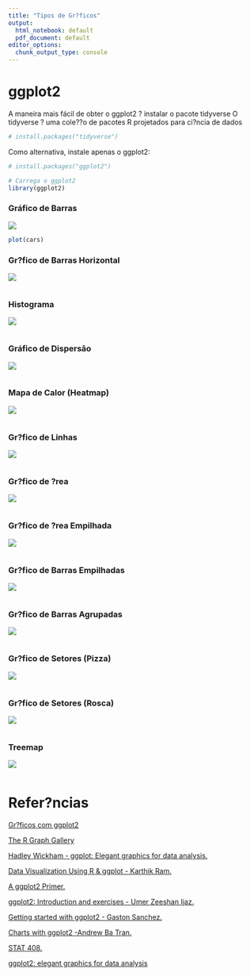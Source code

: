 ```yaml
---
title: "Tipos de Gr?ficos"
output:
  html_notebook: default
  pdf_document: default
editor_options:
  chunk_output_type: console
---
```


# ggplot2

A maneira mais fácil de obter o ggplot2 ? instalar o pacote tidyverse
O tidyverse ? uma cole??o de pacotes R projetados para ci?ncia de dados

```r
# install.packages("tidyverse")
```

Como alternativa, instale apenas o ggplot2:

```r
# install.packages("ggplot2")
```


```r
# Carrega o ggplot2
library(ggplot2)
```



### Gráfico de Barras

![](img/barchart.png)



```r
plot(cars)
```


### Gr?fico de Barras Horizontal

![](img/horizontal_barchart.png)



```r

```


### Histograma

![](img/histograma.png)


```r



```





### Gráfico de Dispersão

![](img/scatterplot.png)


```r



```


### Mapa de Calor (Heatmap)

![](img/heatmap.png)

```r



```





### Gr?fico de Linhas

![](img/line_chart.png)



```r


```



### Gr?fico de ?rea


![](img/area_chart.png)


```r




```


### Gr?fico de ?rea Empilhada

![](img/stacked_area.png)



```r




```


### Gr?fico de Barras Empilhadas


![](img/stacked_bar_chart.png)



```r




```


### Gr?fico de Barras Agrupadas

![](img/grouped_bar.png)



```r



```


### Gr?fico de Setores (Pizza)


![](img/pie_chart.png)


```r




```



### Gr?fico de Setores (Rosca)

![](img/donut.png)



```r




```



### Treemap

![](img/treemap.png)


```r



```




# Refer?ncias

[Gr?ficos com ggplot2](https://www.curso-r.com/material/ggplot/)

[The R Graph Gallery](https://www.r-graph-gallery.com/index.html)


[Hadley Wickham - ggplot: Elegant graphics for data analysis.](http://moderngraphics11.pbworks.com/f/ggplot2-Book09hWickham.pdf)

[Data Visualization Using R & ggplot - Karthik Ram.](https://combine-australia.github.io/r-novice-gapminder/ggplot.pdf)

[A ggplot2 Primer.](https://www.data-action-lab.com/wp-content/uploads/2018/11/DSRS_GGP2.pdf)

[ggplot2: Introduction and exercises - Umer Zeeshan Ijaz.](http://userweb.eng.gla.ac.uk/umer.ijaz/bioinformatics/ecological/ggplot2.pdf)

[Getting started with ggplot2 - Gaston Sanchez.](https://github.com/ucb-stat133/stat133-fall-2016/blob/master/notes/09-ggplot2/09-ggplot2.pdf)

[Charts with ggplot2 -Andrew Ba Tran.](https://journalismcourses.org/courses/RC0818/charts_with_ggplot.pdf)

[STAT 408.](http://www.math.montana.edu/ahoegh/teaching/stat408/lecturematerials/)

[ggplot2: elegant graphics for data analysis ](https://github.com/hadley/ggplot2-book)



